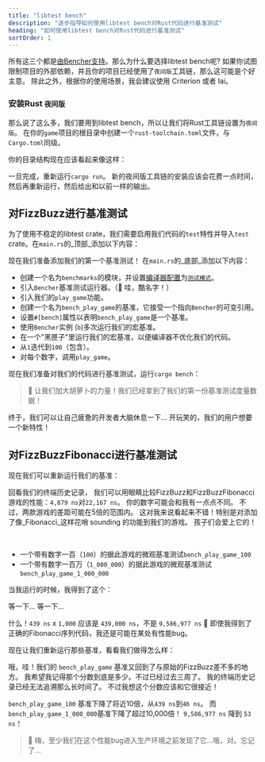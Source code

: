 ```yaml
---
title: "libtest bench"
description: "逐步指导如何使用libtest bench对Rust代码进行基准测试"
heading: "如何使用libtest bench对Rust代码进行基准测试"
sortOrder: 1
---
```



<Benchmarking />

<WhatIsRust />

<FizzBuzzRust />

<StepByStepRust />

<MicroVsMacro />

<BenchmarkingRust />

所有这三个都是[由Bencher支持](/docs/zh/explanation/adapters/)。那么为什么要选择libtest bench呢?
如果你试图限制项目的外部依赖，并且你的项目已经使用了`夜间版`工具链，那么这可能是个好主意。
除此之外，根据你的使用场景，我会建议使用 Criterion 或者 Iai。

### 安装Rust `夜间版`

那么说了这么多，我们要用到libtest bench，所以让我们将Rust工具链设置为`夜间版`。
在你的`game`项目的根目录中创建一个`rust-toolchain.toml`文件，与`Cargo.toml`同级。

<RustToolchainRustBenchCode />

你的目录结构现在应该看起来像这样：

<RustToolchainRustBenchTree />

一旦完成，重新运行`cargo run`。
新的夜间版工具链的安装应该会花费一点时间，然后再重新运行，然后给出和以前一样的输出。

<FizzBuzzRefactorRust />

## 对FizzBuzz进行基准测试

为了使用不稳定的libtest crate，我们需要启用我们代码的`test`特性并导入`test` crate。在`main.rs`的_顶部_添加以下内容：

<TestCreateRustBenchCode />

现在我们准备添加我们的第一个基准测试！
在`main.rs`的_底部_添加以下内容：

<BenchPlayGameRustBenchCode />

- 创建一个名为`benchmarks`的模块，并设置[编译器配置](https://doc.rust-lang.org/reference/conditional-compilation.html#the-cfg-attribute)为[`测试模式`](https://doc.rust-lang.org/book/ch11-03-test-organization.html#the-tests-module-and-cfgtest)。
- 引入`Bencher`基准测试运行器。（🐰 哇，酷名字！）
- 引入我们的`play_game`功能。
- 创建一个名为`bench_play_game`的基准，它接受一个指向`Bencher`的可变引用。
- 设置`#[bench]`属性以表明`bench_play_game`是一个基准。
- 使用`Bencher`实例 (`b`)多次运行我们的宏基准。
- 在一个"黑匣子"里运行我们的宏基准，以便编译器不优化我们的代码。
- 从`1`迭代到`100`（包含）。
- 对每个数字，调用`play_game`。

现在我们准备对我们的代码进行基准测试，运行`cargo bench`：

<BenchPlayGameRustBenchOutput />

> 🐰 让我们加大胡萝卜的力量！我们已经拿到了我们的第一份基准测试度量数据！

终于，我们可以让自己疲惫的开发者大脑休息一下...
开玩笑的，我们的用户想要一个新特性！

<FizzBuzzFibonacciRust>
  <PlayGameRustCode />
</FizzBuzzFibonacciRust>

## 对FizzBuzzFibonacci进行基准测试

现在我们可以重新运行我们的基准：

<BenchPlayGameFibonacciRustBenchOutput />

回看我们的终端历史记录，
我们可以用眼睛比较FizzBuzz和FizzBuzzFibonacci游戏的性能：`4,879 ns`对`22,167 ns`。
你的数字可能会和我有一点点不同。
不过，两款游戏的差距可能在5倍的范围内。
这对我来说看起来不错！特别是对添加了像_Fibonacci_这样花哨 sounding 的功能到我们的游戏。
孩子们会爱上它的！

<FizzBuzzFibonacciOpenRust>
  <FizzBuzzFibonacciOpenRustCode />
</FizzBuzzFibonacciOpenRust>

<TheEnd />

<br />

<OnFire />

<BenchPlayGameOnFireRustBenchCode />

- 一个带有数字一百（`100`）的据此游戏的微观基准测试`bench_play_game_100`
- 一个带有数字一百万（`1_000_000`）的据此游戏的微观基准测试`bench_play_game_1_000_000`

当我运行的时候，我得到了这个：

<BenchPlayGameOnFireRustBenchOutputStart />

等一下... 等一下...

<BenchPlayGameOnFireRustBenchOutput />

什么！`439 ns` x `1,000` 应该是 `439,000 ns`，不是 `9,586,977 ns` 🤯
即使我得到了正确的Fibonacci序列代码，我还是可能在某处有性能bug。

<FizzBuzzFibonacciFixRust />

现在让我们重新运行那些基准，看看我们做得怎么样：

<BenchPlayGameFixRustBenchOutput />

哦，哇！我们的 `bench_play_game` 基准又回到了与原始的FizzBuzz差不多的地方。
我希望我记得那个分数到底是多少。不过已经过去三周了。
我的终端历史记录已经无法追溯那么长时间了。
不过我想这个分数应该和它很接近！

`bench_play_game_100` 基准下降了将近10倍，从`439 ns`到`46 ns`。
而`bench_play_game_1_000_000`基准下降了超过10,000倍！ `9,586,977 ns` 降到 `53 ns`！

> 🐰 嗨，至少我们在这个性能bug进入生产环境之前发现了它...哦，对。忘记了...

<CatchInCi />

<CatchInCiRustBenchOutput />

<CatchInCiPlot />

<CatchInCiPlotRustBench title="如何使用libtest bench 对Rust进行基准测试" />

<BencherFooter />
